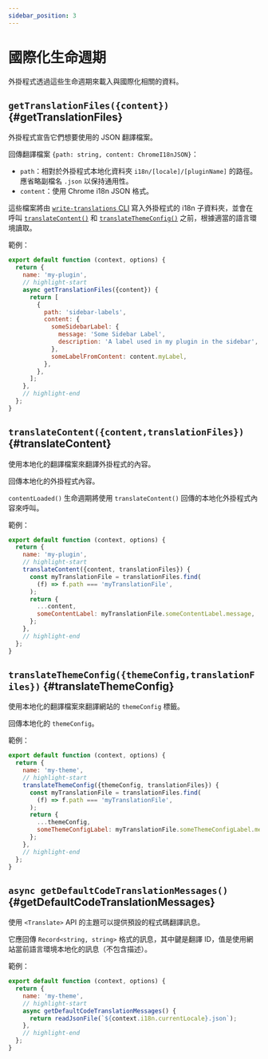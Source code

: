 ```yaml
---
sidebar_position: 3
---
```


# 國際化生命週期

外掛程式透過這些生命週期來載入與國際化相關的資料。

## `getTranslationFiles({content})` {#getTranslationFiles}

外掛程式宣告它們想要使用的 JSON 翻譯檔案。

回傳翻譯檔案 `{path: string, content: ChromeI18nJSON}`：

- `path`：相對於外掛程式本地化資料夾 `i18n/[locale]/[pluginName]` 的路徑。應省略副檔名 `.json` 以保持通用性。
- `content`：使用 Chrome i18n JSON 格式。

這些檔案將由 [`write-translations` CLI](../../cli.mdx#docusaurus-write-translations-sitedir) 寫入外掛程式的 i18n 子資料夾，並會在呼叫 [`translateContent()`](#translateContent) 和 [`translateThemeConfig()`](#translateThemeConfig) 之前，根據適當的語言環境讀取。

範例：

```js title="my-plugin.js"
export default function (context, options) {
  return {
    name: 'my-plugin',
    // highlight-start
    async getTranslationFiles({content}) {
      return [
        {
          path: 'sidebar-labels',
          content: {
            someSidebarLabel: {
              message: 'Some Sidebar Label',
              description: 'A label used in my plugin in the sidebar',
            },
            someLabelFromContent: content.myLabel,
          },
        },
      ];
    },
    // highlight-end
  };
}
```

## `translateContent({content,translationFiles})` {#translateContent}

使用本地化的翻譯檔案來翻譯外掛程式的內容。

回傳本地化的外掛程式內容。

`contentLoaded()` 生命週期將使用 `translateContent()` 回傳的本地化外掛程式內容來呼叫。

範例：

```js title="my-plugin.js"
export default function (context, options) {
  return {
    name: 'my-plugin',
    // highlight-start
    translateContent({content, translationFiles}) {
      const myTranslationFile = translationFiles.find(
        (f) => f.path === 'myTranslationFile',
      );
      return {
        ...content,
        someContentLabel: myTranslationFile.someContentLabel.message,
      };
    },
    // highlight-end
  };
}
```

## `translateThemeConfig({themeConfig,translationFiles})` {#translateThemeConfig}

使用本地化的翻譯檔案來翻譯網站的 `themeConfig` 標籤。

回傳本地化的 `themeConfig`。

範例：

```js title="my-plugin.js"
export default function (context, options) {
  return {
    name: 'my-theme',
    // highlight-start
    translateThemeConfig({themeConfig, translationFiles}) {
      const myTranslationFile = translationFiles.find(
        (f) => f.path === 'myTranslationFile',
      );
      return {
        ...themeConfig,
        someThemeConfigLabel: myTranslationFile.someThemeConfigLabel.message,
      };
    },
    // highlight-end
  };
}
```

## `async getDefaultCodeTranslationMessages()` {#getDefaultCodeTranslationMessages}

使用 `<Translate>` API 的主題可以提供預設的程式碼翻譯訊息。

它應回傳 `Record<string, string>` 格式的訊息，其中鍵是翻譯 ID，值是使用網站當前語言環境本地化的訊息（不包含描述）。

範例：

```js title="my-plugin.js"
export default function (context, options) {
  return {
    name: 'my-theme',
    // highlight-start
    async getDefaultCodeTranslationMessages() {
      return readJsonFile(`${context.i18n.currentLocale}.json`);
    },
    // highlight-end
  };
}
```